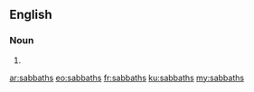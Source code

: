 ==English==

===Noun===
{{head|en|plural}}

# {{plural of|sabbath|lang=en}}

[[ar:sabbaths]]
[[eo:sabbaths]]
[[fr:sabbaths]]
[[ku:sabbaths]]
[[my:sabbaths]]